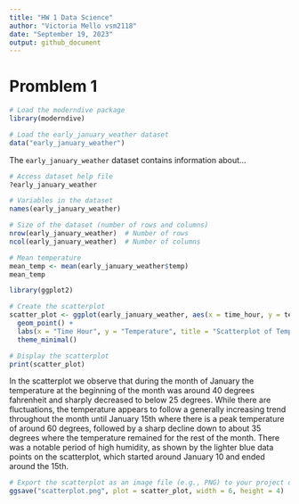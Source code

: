 ```yaml
---
title: "HW 1 Data Science"
author: "Victoria Mello vsm2118"
date: "September 19, 2023"
output: github_document
---
```

# Promblem 1

```r
# Load the moderndive package
library(moderndive)

# Load the early_january_weather dataset
data("early_january_weather")
```

The `early_january_weather` dataset contains information about...

```r
# Access dataset help file
?early_january_weather
```

```r
# Variables in the dataset
names(early_january_weather)

# Size of the dataset (number of rows and columns)
nrow(early_january_weather)  # Number of rows
ncol(early_january_weather)  # Number of columns

# Mean temperature
mean_temp <- mean(early_january_weather$temp)
mean_temp
```

```r
library(ggplot2)

# Create the scatterplot
scatter_plot <- ggplot(early_january_weather, aes(x = time_hour, y = temp, color = humid)) +
  geom_point() +
  labs(x = "Time Hour", y = "Temperature", title = "Scatterplot of Temperature vs. Time Hour") +
  theme_minimal()

# Display the scatterplot
print(scatter_plot)
```

In the scatterplot we observe that during the month of January the temperature at the beginning of the month was around 40 degrees fahrenheit and sharply decreased to below 25 degrees. While there are fluctuations, the temperature appears to follow a generally increasing trend throughout the month until January 15th where there is a peak temperature of around 60 degrees, followed by a sharp decline down to about 35 degrees where the temperature remained for the rest of the month. There was a notable period of high humidity, as shown by the lighter blue data points on the scatterplot, which started around January 10 and ended around the 15th.

```r
# Export the scatterplot as an image file (e.g., PNG) to your project directory
ggsave("scatterplot.png", plot = scatter_plot, width = 6, height = 4)
```